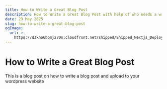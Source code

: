 ```yaml
---
title: How to Write a Great Blog Post
description: How to Write a Great Blog Post with help of who needs a writer
date: 29 May 2025
slug: how-to-write-a-great-blog-post
ogImage:
  url: >-
    https://d3kno6bpmj270m.cloudfront.net/shipped/Shipped_Nextjs_Deployment_OG.jpg
---
```

# How to Write a Great Blog Post

This is a blog post on how to write a blog post and upload to your wordpress website
